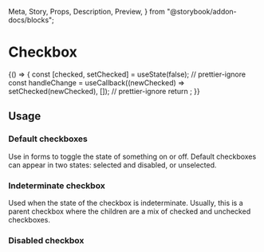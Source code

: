   Meta,
  Story,
  Props,
  Description,
  Preview,
} from "@storybook/addon-docs/blocks";

<Meta title="Components | Forms / Checkbox" component={Checkbox} />

# Checkbox

<Description of={Checkbox} />

<Preview withToolbar>
  <Story name="Default checkbox">
    {() => {
      const [checked, setChecked] = useState(false);
      // prettier-ignore
      const handleChange = useCallback((newChecked) => setChecked(newChecked), []);
      // prettier-ignore
      return <Checkbox label="Basic checkbox" checked={checked} onChange={handleChange} />;
    }}
  </Story>
</Preview>

<Props of={Checkbox} />

## Usage

### Default checkboxes

Use in forms to toggle the state of something on or off. Default checkboxes can appear in
two states: selected and disabled, or unselected.

<Preview withToolbar>
  <Story name="checked set">
    <Checkbox label="Pre-checked" checked={true} />
  </Story>
</Preview>

### Indeterminate checkbox

Used when the state of the checkbox is indeterminate. Usually, this is a parent checkbox
where the children are a mix of checked and unchecked checkboxes.

<Preview>
  <Story name="Indeterminate">
    <Checkbox label="Select all" checked="indeterminate" />
  </Story>
</Preview>

### Disabled checkbox

<Preview>
  <Story name="Disabled">
    <Stack vertical>
      <Checkbox label="Select all" disabled checked="indeterminate" />
      <Checkbox label="Select all" disabled checked />
      <Checkbox label="Select all" disabled checked={false} />
    </Stack>
  </Story>
</Preview>
